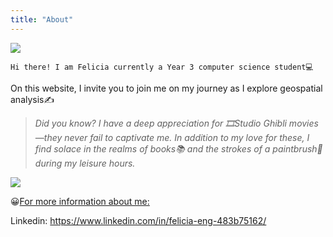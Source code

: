 ```yaml
---
title: "About"
---
```


![](images/studioghibli.gif){fig-align="center"}

`Hi there! I am Felicia currently a Year 3 computer science student💻`

On this website, I invite you to join me on my journey as I explore geospatial analysis✍️

> *Did you know? I have a deep appreciation for 🎞️Studio Ghibli movies—they never fail to captivate me. In addition to my love for these, I find solace in the realms of books📚 and the strokes of a paintbrush🎨 during my leisure hours.*

![](images/painting.gif){fig-align="center"}

😀[For more information about me:]{.underline}

Linkedin: <https://www.linkedin.com/in/felicia-eng-483b75162/>
